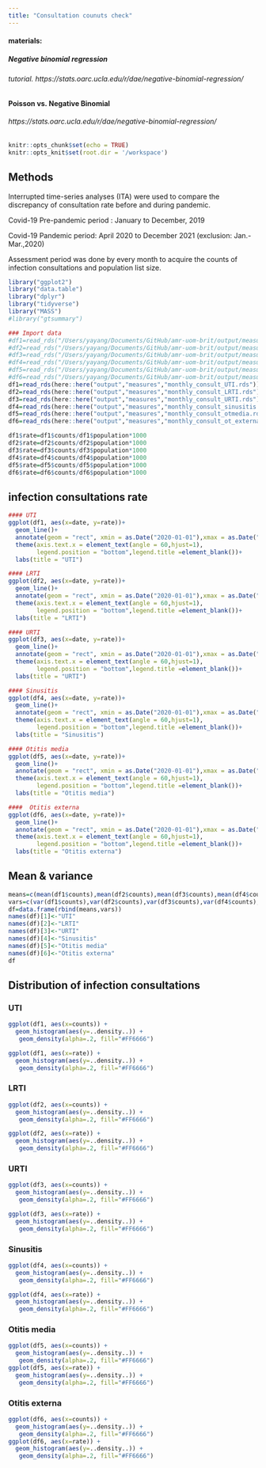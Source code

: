 ```yaml
---
title: "Consultation counuts check"
---
```


#### materials:
##### Negative binomial regression
###### tutorial. https://stats.oarc.ucla.edu/r/dae/negative-binomial-regression/ 
#### Poisson vs. Negative Binomial
###### https://stats.oarc.ucla.edu/r/dae/negative-binomial-regression/  

```r
knitr::opts_chunk$set(echo = TRUE)
knitr::opts_knit$set(root.dir = '/workspace')
```

## Methods

Interrupted time-series analyses (ITA) were used to compare the discrepancy of consultation rate before and during pandemic.

Covid-19 Pre-pandemic period : January to December, 2019

Covid-19 Pandemic period: April 2020 to December 2021 (exclusion: Jan.-Mar.,2020) 

Assessment period was done by every month to acquire the counts of infection consultations and population list size. 

```r
library("ggplot2")
library("data.table")
library("dplyr")
library("tidyverse")
library("MASS")
#library("gtsummary")
```


```r
### Import data
#df1=read_rds("/Users/yayang/Documents/GitHub/amr-uom-brit/output/measures/monthly_consult_UTI.rds")
#df2=read_rds("/Users/yayang/Documents/GitHub/amr-uom-brit/output/measures/monthly_consult_LRTI.rds")
#df3=read_rds("/Users/yayang/Documents/GitHub/amr-uom-brit/output/measures/monthly_consult_URTI.rds")
#df4=read_rds("/Users/yayang/Documents/GitHub/amr-uom-brit/output/measures/monthly_consult_sinusitis.rds")
#df5=read_rds("/Users/yayang/Documents/GitHub/amr-uom-brit/output/measures/monthly_consult_otmedia.rds")
#df6=read_rds("/Users/yayang/Documents/GitHub/amr-uom-brit/output/measures/monthly_consult_ot_externa.rds")
df1=read_rds(here::here("output","measures","monthly_consult_UTI.rds"))
df2=read_rds(here::here("output","measures","monthly_consult_LRTI.rds"))
df3=read_rds(here::here("output","measures","monthly_consult_URTI.rds"))
df4=read_rds(here::here("output","measures","monthly_consult_sinusitis.rds"))
df5=read_rds(here::here("output","measures","monthly_consult_otmedia.rds"))
df6=read_rds(here::here("output","measures","monthly_consult_ot_externa.rds"))

df1$rate=df1$counts/df1$population*1000
df2$rate=df2$counts/df2$population*1000
df3$rate=df3$counts/df3$population*1000
df4$rate=df4$counts/df4$population*1000
df5$rate=df5$counts/df5$population*1000
df6$rate=df6$counts/df6$population*1000

```




## infection consultations rate 


```r
#### UTI
ggplot(df1, aes(x=date, y=rate))+
  geom_line()+
  annotate(geom = "rect", xmin = as.Date("2020-01-01"),xmax = as.Date("2020-04-01"),ymin = -Inf, ymax = Inf,fill="grey90")+
  theme(axis.text.x = element_text(angle = 60,hjust=1),
        legend.position = "bottom",legend.title =element_blank())+
  labs(title = "UTI")

```


```r

#### LRTI
ggplot(df2, aes(x=date, y=rate))+
  geom_line()+
  annotate(geom = "rect", xmin = as.Date("2020-01-01"),xmax = as.Date("2020-04-01"),ymin = -Inf, ymax = Inf,fill="grey90")+
  theme(axis.text.x = element_text(angle = 60,hjust=1),
        legend.position = "bottom",legend.title =element_blank())+
  labs(title = "LRTI")
```


```r
#### URTI
ggplot(df3, aes(x=date, y=rate))+
  geom_line()+
  annotate(geom = "rect", xmin = as.Date("2020-01-01"),xmax = as.Date("2020-04-01"),ymin = -Inf, ymax = Inf,fill="grey90")+
  theme(axis.text.x = element_text(angle = 60,hjust=1),
        legend.position = "bottom",legend.title =element_blank())+
  labs(title = "URTI")
```


```r
#### Sinusitis
ggplot(df4, aes(x=date, y=rate))+
  geom_line()+
  annotate(geom = "rect", xmin = as.Date("2020-01-01"),xmax = as.Date("2020-04-01"),ymin = -Inf, ymax = Inf,fill="grey90")+
  theme(axis.text.x = element_text(angle = 60,hjust=1),
        legend.position = "bottom",legend.title =element_blank())+
  labs(title = "Sinusitis")
```


```r
#### Otitis media
ggplot(df5, aes(x=date, y=rate))+
  geom_line()+
  annotate(geom = "rect", xmin = as.Date("2020-01-01"),xmax = as.Date("2020-04-01"),ymin = -Inf, ymax = Inf,fill="grey90")+
  theme(axis.text.x = element_text(angle = 60,hjust=1),
        legend.position = "bottom",legend.title =element_blank())+
  labs(title = "Otitis media")
```


```r
####  Otitis externa
ggplot(df6, aes(x=date, y=rate))+
  geom_line()+
  annotate(geom = "rect", xmin = as.Date("2020-01-01"),xmax = as.Date("2020-04-01"),ymin = -Inf, ymax = Inf,fill="grey90")+
  theme(axis.text.x = element_text(angle = 60,hjust=1),
        legend.position = "bottom",legend.title =element_blank())+
  labs(title = "Otitis externa")
```


## Mean & variance
```r
means=c(mean(df1$counts),mean(df2$counts),mean(df3$counts),mean(df4$counts),mean(df5$counts),mean(df6$counts))
vars=c(var(df1$counts),var(df2$counts),var(df3$counts),var(df4$counts),var(df5$counts),var(df6$counts))
df=data.frame(rbind(means,vars))
names(df)[1]<-"UTI"
names(df)[2]<-"LRTI"
names(df)[3]<-"URTI"
names(df)[4]<-"Sinusitis"
names(df)[5]<-"Otitis media"
names(df)[6]<-"Otitis externa"
df
```

## Distribution of infection consultations

### UTI
```r
ggplot(df1, aes(x=counts)) + 
  geom_histogram(aes(y=..density..)) +
   geom_density(alpha=.2, fill="#FF6666") 

ggplot(df1, aes(x=rate)) + 
  geom_histogram(aes(y=..density..)) +
   geom_density(alpha=.2, fill="#FF6666") 
```

### LRTI
```r
ggplot(df2, aes(x=counts)) + 
  geom_histogram(aes(y=..density..)) +
   geom_density(alpha=.2, fill="#FF6666") 

ggplot(df2, aes(x=rate)) + 
  geom_histogram(aes(y=..density..)) +
   geom_density(alpha=.2, fill="#FF6666") 
```

### URTI
```r
ggplot(df3, aes(x=counts)) + 
  geom_histogram(aes(y=..density..)) +
   geom_density(alpha=.2, fill="#FF6666") 

ggplot(df3, aes(x=rate)) + 
  geom_histogram(aes(y=..density..)) +
   geom_density(alpha=.2, fill="#FF6666") 
```

### Sinusitis
```r
ggplot(df4, aes(x=counts)) + 
  geom_histogram(aes(y=..density..)) +
   geom_density(alpha=.2, fill="#FF6666") 

ggplot(df4, aes(x=rate)) + 
  geom_histogram(aes(y=..density..)) +
   geom_density(alpha=.2, fill="#FF6666") 
```

### Otitis media
```r
ggplot(df5, aes(x=counts)) + 
  geom_histogram(aes(y=..density..)) +
   geom_density(alpha=.2, fill="#FF6666") 
ggplot(df5, aes(x=rate)) + 
  geom_histogram(aes(y=..density..)) +
   geom_density(alpha=.2, fill="#FF6666") 
```

### Otitis externa
```r
ggplot(df6, aes(x=counts)) + 
  geom_histogram(aes(y=..density..)) +
   geom_density(alpha=.2, fill="#FF6666") 
ggplot(df6, aes(x=rate)) + 
  geom_histogram(aes(y=..density..)) +
   geom_density(alpha=.2, fill="#FF6666") 
```

